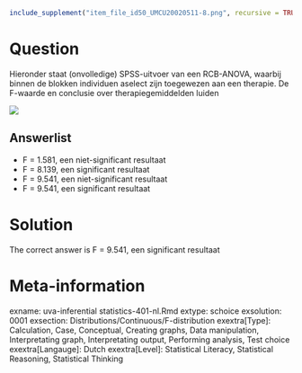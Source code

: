 ```{r, echo = FALSE, results = "hide"}
include_supplement("item_file_id50_UMCU20020511-8.png", recursive = TRUE)
```
Question
========

Hieronder staat (onvolledige) SPSS-uitvoer van een RCB-ANOVA, waarbij binnen de blokken individuen aselect zijn toegewezen aan een therapie. De F-waarde en conclusie over therapiegemiddelden luiden 



 ![](item_file_id50_UMCU20020511-8.png)

Answerlist
----------
* F = 1.581, een niet-significant resultaat
* F = 8.139, een significant resultaat
* F = 9.541, een niet-significant resultaat
* F = 9.541, een significant resultaat

Solution
========

The correct answer is  F = 9.541, een significant resultaat 

Meta-information
================
exname: uva-inferential statistics-401-nl.Rmd 
extype: schoice 
exsolution: 0001 
exsection: Distributions/Continuous/F-distribution
exextra[Type]: Calculation, Case, Conceptual, Creating graphs, Data manipulation, Interpretating graph, Interpretating output, Performing analysis, Test choice 
exextra[Langauge]: Dutch 
exextra[Level]: Statistical Literacy, Statistical Reasoning, Statistical Thinking 
